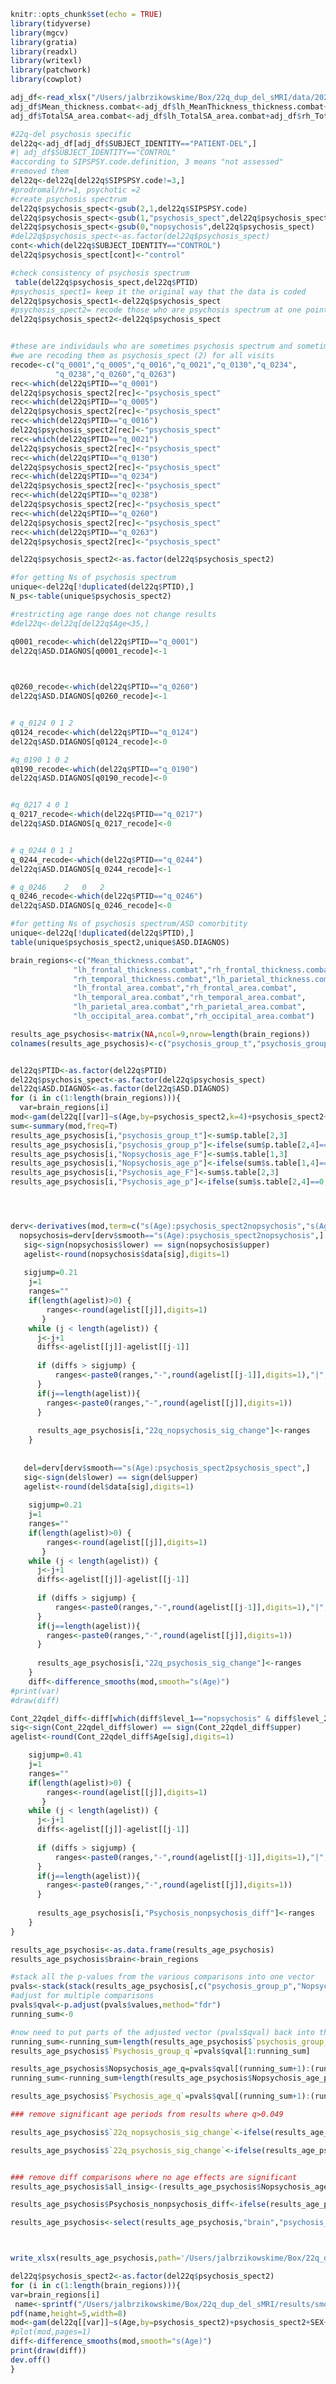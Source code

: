 
```r
knitr::opts_chunk$set(echo = TRUE)
library(tidyverse)
library(mgcv)
library(gratia)
library(readxl)
library(writexl)
library(patchwork)
library(cowplot)
```




```r
adj_df<-read_xlsx("/Users/jalbrzikowskime/Box/22q_dup_del_sMRI/data/20210628_aftercombat_data.xlsx")
adj_df$Mean_thickness.combat<-adj_df$lh_MeanThickness_thickness.combat+adj_df$rh_MeanThickness_thickness.combat
adj_df$TotalSA_area.combat<-adj_df$lh_TotalSA_area.combat+adj_df$rh_TotalSA_area.combat
```

```r
#22q-del psychosis specific
del22q<-adj_df[adj_df$SUBJECT_IDENTITY=="PATIENT-DEL",]
#| adj_df$SUBJECT_IDENTITY=="CONTROL"
#according to SIPSPSY.code.definition, 3 means "not assessed"
#removed them
del22q<-del22q[del22q$SIPSPSY.code!=3,]
#prodromal/hr=1, psychotic =2
#create psychosis spectrum
del22q$psychosis_spect<-gsub(2,1,del22q$SIPSPSY.code)
del22q$psychosis_spect<-gsub(1,"psychosis_spect",del22q$psychosis_spect)
del22q$psychosis_spect<-gsub(0,"nopsychosis",del22q$psychosis_spect)
#del22q$psychosis_spect<-as.factor(del22q$psychosis_spect)
cont<-which(del22q$SUBJECT_IDENTITY=="CONTROL")
del22q$psychosis_spect[cont]<-"control"

```


```r
#check consistency of psychosis spectrum
 table(del22q$psychosis_spect,del22q$PTID)
#psychosis_spect1= keep it the original way that the data is coded
del22q$psychosis_spect1<-del22q$psychosis_spect
#psychosis_spect2= recode those who are psychosis spectrum at one point as psychosis spectrum at ALL time points
del22q$psychosis_spect2<-del22q$psychosis_spect


#these are individauls who are sometimes psychosis spectrum and sometimes not psychosis spectrum
#we are recoding them as psychosis_spect (2) for all visits
recode<-c("q_0001","q_0005","q_0016","q_0021","q_0130","q_0234",
          "q_0238","q_0260","q_0263")
rec<-which(del22q$PTID=="q_0001")
del22q$psychosis_spect2[rec]<-"psychosis_spect"
rec<-which(del22q$PTID=="q_0005")
del22q$psychosis_spect2[rec]<-"psychosis_spect"
rec<-which(del22q$PTID=="q_0016")
del22q$psychosis_spect2[rec]<-"psychosis_spect"
rec<-which(del22q$PTID=="q_0021")
del22q$psychosis_spect2[rec]<-"psychosis_spect"
rec<-which(del22q$PTID=="q_0130")
del22q$psychosis_spect2[rec]<-"psychosis_spect"
rec<-which(del22q$PTID=="q_0234")
del22q$psychosis_spect2[rec]<-"psychosis_spect"
rec<-which(del22q$PTID=="q_0238")
del22q$psychosis_spect2[rec]<-"psychosis_spect"
rec<-which(del22q$PTID=="q_0260")
del22q$psychosis_spect2[rec]<-"psychosis_spect"
rec<-which(del22q$PTID=="q_0263")
del22q$psychosis_spect2[rec]<-"psychosis_spect"

del22q$psychosis_spect2<-as.factor(del22q$psychosis_spect2)

#for getting Ns of psychosis spectrum
unique<-del22q[!duplicated(del22q$PTID),]
N_ps<-table(unique$psychosis_spect2)

#restricting age range does not change results 
#del22q<-del22q[del22q$Age<35,]

```

```r
q0001_recode<-which(del22q$PTID=="q_0001")
del22q$ASD.DIAGNOS[q0001_recode]<-1


 
q0260_recode<-which(del22q$PTID=="q_0260")
del22q$ASD.DIAGNOS[q0260_recode]<-1


# q_0124 0 1 2
q0124_recode<-which(del22q$PTID=="q_0124")
del22q$ASD.DIAGNOS[q0124_recode]<-0

#q_0190 1 0 2
q0190_recode<-which(del22q$PTID=="q_0190")
del22q$ASD.DIAGNOS[q0190_recode]<-0


#q_0217 4 0 1
q_0217_recode<-which(del22q$PTID=="q_0217")
del22q$ASD.DIAGNOS[q_0217_recode]<-0


# q_0244 0 1 1
q_0244_recode<-which(del22q$PTID=="q_0244")
del22q$ASD.DIAGNOS[q_0244_recode]<-1

# q_0246	2	0	2
q_0246_recode<-which(del22q$PTID=="q_0246")
del22q$ASD.DIAGNOS[q_0246_recode]<-0

#for getting Ns of psychosis spectrum/ASD comorbitity
unique<-del22q[!duplicated(del22q$PTID),]
table(unique$psychosis_spect2,unique$ASD.DIAGNOS)
```


```r
brain_regions<-c("Mean_thickness.combat",
              "lh_frontal_thickness.combat","rh_frontal_thickness.combat","lh_temporal_thickness.combat",
              "rh_temporal_thickness.combat","lh_parietal_thickness.combat","rh_parietal_thickness.combat","lh_occipital_thickness.combat","rh_occipital_thickness.combat","TotalSA_area.combat",
              "lh_frontal_area.combat","rh_frontal_area.combat",
              "lh_temporal_area.combat","rh_temporal_area.combat",
              "lh_parietal_area.combat","rh_parietal_area.combat",
              "lh_occipital_area.combat","rh_occipital_area.combat")

results_age_psychosis<-matrix(NA,ncol=9,nrow=length(brain_regions))
colnames(results_age_psychosis)<-c("psychosis_group_t","psychosis_group_p","Nopsychosis_age_F","Nopsychosis_age_p","Psychosis_age_F","Psychosis_age_p","22q_nopsychosis_sig_change","22q_psychosis_sig_change","Psychosis_nonpsychosis_diff")


del22q$PTID<-as.factor(del22q$PTID)
del22q$psychosis_spect<-as.factor(del22q$psychosis_spect)
del22q$ASD.DIAGNOS<-as.factor(del22q$ASD.DIAGNOS)
for (i in c(1:length(brain_regions))){
  var=brain_regions[i]
mod<-gam(del22q[[var]]~s(Age,by=psychosis_spect2,k=4)+psychosis_spect2+SEX+SCANNER+EstimatedTotalIntraCranialVol.combat+ASD.DIAGNOS+s(PTID,bs="re"),selection=TRUE,method="REML",data=del22q)
sum<-summary(mod,freq=T) 
results_age_psychosis[i,"psychosis_group_t"]<-sum$p.table[2,3]
results_age_psychosis[i,"psychosis_group_p"]<-ifelse(sum$p.table[2,4]==0,0.00000000000000022,sum$p.table[2,4])
results_age_psychosis[i,"Nopsychosis_age_F"]<-sum$s.table[1,3]
results_age_psychosis[i,"Nopsychosis_age_p"]<-ifelse(sum$s.table[1,4]==0,0.00000000000000022,sum$s.table[1,4])
results_age_psychosis[i,"Psychosis_age_F"]<-sum$s.table[2,3]
results_age_psychosis[i,"Psychosis_age_p"]<-ifelse(sum$s.table[2,4]==0,0.00000000000000022,sum$s.table[2,4])




derv<-derivatives(mod,term=c("s(Age):psychosis_spect2nopsychosis","s(Age):psychosis_spect2psychosis_spect"))
  nopsychosis=derv[derv$smooth=="s(Age):psychosis_spect2nopsychosis",]
   sig<-sign(nopsychosis$lower) == sign(nopsychosis$upper)
   agelist<-round(nopsychosis$data[sig],digits=1)
   
   sigjump=0.21
    j=1
    ranges=""
    if(length(agelist)>0) {
        ranges<-round(agelist[[j]],digits=1)
       }
    while (j < length(agelist)) {
      j<-j+1
      diffs<-agelist[[j]]-agelist[[j-1]]
      
      if (diffs > sigjump) {
          ranges<-paste0(ranges,"-",round(agelist[[j-1]],digits=1),"|",round(agelist[[j]],digits=1))
      }
      if(j==length(agelist)){
        ranges<-paste0(ranges,"-",round(agelist[[j]],digits=1))
      }
      
      results_age_psychosis[i,"22q_nopsychosis_sig_change"]<-ranges
    }
   
   
   del=derv[derv$smooth=="s(Age):psychosis_spect2psychosis_spect",]
   sig<-sign(del$lower) == sign(del$upper)
   agelist<-round(del$data[sig],digits=1)
   
    sigjump=0.21
    j=1
    ranges=""
    if(length(agelist)>0) {
        ranges<-round(agelist[[j]],digits=1)
       }
    while (j < length(agelist)) {
      j<-j+1
      diffs<-agelist[[j]]-agelist[[j-1]]
      
      if (diffs > sigjump) {
          ranges<-paste0(ranges,"-",round(agelist[[j-1]],digits=1),"|",round(agelist[[j]],digits=1))
      }
      if(j==length(agelist)){
        ranges<-paste0(ranges,"-",round(agelist[[j]],digits=1))
      }
      
      results_age_psychosis[i,"22q_psychosis_sig_change"]<-ranges
    }
    diff<-difference_smooths(mod,smooth="s(Age)")
#print(var)
#draw(diff)

Cont_22qdel_diff<-diff[which(diff$level_1=="nopsychosis" & diff$level_2=="psychosis_spect"),]
sig<-sign(Cont_22qdel_diff$lower) == sign(Cont_22qdel_diff$upper)
agelist<-round(Cont_22qdel_diff$Age[sig],digits=1)

    sigjump=0.41
    j=1
    ranges=""
    if(length(agelist)>0) {
        ranges<-round(agelist[[j]],digits=1)
       }
    while (j < length(agelist)) {
      j<-j+1
      diffs<-agelist[[j]]-agelist[[j-1]]
      
      if (diffs > sigjump) {
          ranges<-paste0(ranges,"-",round(agelist[[j-1]],digits=1),"|",round(agelist[[j]],digits=1))
      }
      if(j==length(agelist)){
        ranges<-paste0(ranges,"-",round(agelist[[j]],digits=1))
      }
      
      results_age_psychosis[i,"Psychosis_nonpsychosis_diff"]<-ranges
    }
}

results_age_psychosis<-as.data.frame(results_age_psychosis)
results_age_psychosis$brain<-brain_regions

#stack all the p-values from the various comparisons into one vector
pvals<-stack(stack(results_age_psychosis[,c("psychosis_group_p","Nopsychosis_age_p","Psychosis_age_p")]) )
#adjust for multiple comparisons
pvals$qval<-p.adjust(pvals$values,method="fdr")
running_sum<-0

#now need to put parts of the adjusted vector (pvals$qval) back into the data frame
running_sum<-running_sum+length(results_age_psychosis$`psychosis_group_p`)
results_age_psychosis$`Psychosis_group_q`=pvals$qval[1:running_sum]

results_age_psychosis$Nopsychosis_age_q=pvals$qval[(running_sum+1):(running_sum+length(results_age_psychosis$Nopsychosis_age_p))]
running_sum<-running_sum+length(results_age_psychosis$Nopsychosis_age_p)

results_age_psychosis$`Psychosis_age_q`=pvals$qval[(running_sum+1):(running_sum+length(results_age_psychosis$`Psychosis_age_p`))]

### remove significant age periods from results where q>0.049

results_age_psychosis$`22q_nopsychosis_sig_change`<-ifelse(results_age_psychosis$`Nopsychosis_age_q`>0.049,NA,results_age_psychosis$`22q_nopsychosis_sig_change`)

results_age_psychosis$`22q_psychosis_sig_change`<-ifelse(results_age_psychosis$`Psychosis_age_q`>0.049,NA,results_age_psychosis$`22q_psychosis_sig_change`)


### remove diff comparisons where no age effects are significant
results_age_psychosis$all_insig<-(results_age_psychosis$Nopsychosis_age_q>0.049 & results_age_psychosis$`Psychosis_age_q`>0.049)

results_age_psychosis$Psychosis_nonpsychosis_diff<-ifelse(results_age_psychosis$all_insig,NA,results_age_psychosis$Psychosis_nonpsychosis_diff)

results_age_psychosis<-select(results_age_psychosis,"brain","psychosis_group_t","psychosis_group_p","Psychosis_group_q","Nopsychosis_age_F","Nopsychosis_age_p","Nopsychosis_age_q","Psychosis_age_F","Psychosis_age_p","Psychosis_age_q","22q_nopsychosis_sig_change","22q_psychosis_sig_change","Psychosis_nonpsychosis_diff")



write_xlsx(results_age_psychosis,path='/Users/jalbrzikowskime/Box/22q_dup_del_sMRI/results/Aim2_age_psychosis_results_ASDdx_cov.xlsx')


```

```r
del22q$psychosis_spect2<-as.factor(del22q$psychosis_spect2)
for (i in c(1:length(brain_regions))){
var=brain_regions[i]
 name<-sprintf("/Users/jalbrzikowskime/Box/22q_dup_del_sMRI/results/smooths_diff_%s_CT.pdf",var)
pdf(name,height=5,width=8)
mod<-gam(del22q[[var]]~s(Age,by=psychosis_spect2)+psychosis_spect2+SEX+SCANNER+EstimatedTotalIntraCranialVol.combat+s(PTID,bs="re"),selection=TRUE,method="REML",data=del22q)
#plot(mod,pages=1)
diff<-difference_smooths(mod,smooth="s(Age)")
print(draw(diff))
dev.off()
}
```





